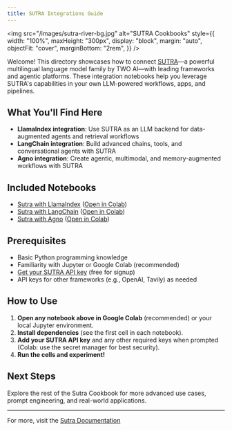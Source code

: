 ```yaml
---
title: SUTRA Integrations Guide
---
```


<img
  src="/images/sutra-river-bg.jpg"
  alt="SUTRA Cookbooks"
  style={{
    width: "100%",
    maxHeight: "300px",
    display: "block",
    margin: "auto",
    objectFit: "cover",
    marginBottom: "2rem",
  }}
/>

Welcome! This directory showcases how to connect [SUTRA](https://www.two.ai/sutra)—a powerful multilingual language model family by TWO AI—with leading frameworks and agentic platforms. These integration notebooks help you leverage SUTRA's capabilities in your own LLM-powered workflows, apps, and pipelines.

## What You'll Find Here

- **LlamaIndex integration**: Use SUTRA as an LLM backend for data-augmented agents and retrieval workflows
- **LangChain integration**: Build advanced chains, tools, and conversational agents with SUTRA
- **Agno integration**: Create agentic, multimodal, and memory-augmented workflows with SUTRA

## Included Notebooks

- [Sutra with LlamaIndex](sutra_with_llamaindex.ipynb) ([Open in Colab](https://colab.research.google.com/github/Shubhwithai/sutra-cookbook/blob/main/integrations/sutra_with_llamaindex.ipynb))
- [Sutra with LangChain](sutra_with_langchain.ipynb) ([Open in Colab](https://colab.research.google.com/github/Shubhwithai/sutra-cookbook/blob/main/integrations/sutra_with_langchain.ipynb))
- [Sutra with Agno](sutra_with_agno.ipynb) ([Open in Colab](https://colab.research.google.com/github/Shubhwithai/sutra-cookbook/blob/main/integrations/sutra_with_agno.ipynb))

## Prerequisites

- Basic Python programming knowledge
- Familiarity with Jupyter or Google Colab (recommended)
- [Get your SUTRA API key](https://developer.two.ai) (free for signup)
- API keys for other frameworks (e.g., OpenAI, Tavily) as needed

## How to Use

1. **Open any notebook above in Google Colab** (recommended) or your local Jupyter environment.
2. **Install dependencies** (see the first cell in each notebook).
3. **Add your SUTRA API key** and any other required keys when prompted (Colab: use the secret manager for best security).
4. **Run the cells and experiment!**

## Next Steps

Explore the rest of the Sutra Cookbook for more advanced use cases, prompt engineering, and real-world applications.

---

For more, visit the [Sutra Documentation](https://docs.sutra.ai)
